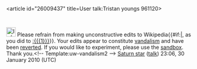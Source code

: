 <article id="26009437" title=User talk:Tristan youngs 961120>
	<talkpage id="26009437" title="User talk:Tristan youngs 961120">
[[Image:Information.svg|25px]] Please refrain from making unconstructive edits to Wikipedia{{#if:|, as you did to [[:{{{1}}}]]}}. Your edits appear to constitute [[Wikipedia:Vandalism|vandalism]] and have been [[Help:Reverting|reverted]]. If you would like to experiment, please use the [[Wikipedia:Sandbox|sandbox]]. Thank you.&lt;!-- Template:uw-vandalism2 --&gt; [[User:Saturn star|Saturn star]] ([[User talk:Saturn star|talk]]) 23:06, 30 January 2010 (UTC)
	</talkpage>
</article>